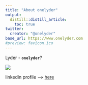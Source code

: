 ```yaml
---
title: "About onelyder"
output:
  distill::distill_article:
    toc: true
twitter:
  creator: "@onelyder"
base_url: https://www.onelyder.com
#preview: favicon.ico
---
```


Lyder - **`onelyder`**?

![](favicon.ico)


linkedin profile --> [here](https://www.linkedin.com/in/onelyder/)